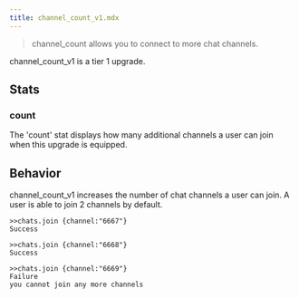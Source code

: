 ```yaml
---
title: channel_count_v1.mdx
---
```


> channel_count allows you to connect to more chat channels.

channel_count_v1 is a tier 1 upgrade.

## Stats

### count

The 'count' stat displays how many additional channels a user can join when this upgrade is equipped.

## Behavior

channel_count_v1 increases the number of chat channels a user can join. A user is able to join 2 channels by default.

```
>>chats.join {channel:"6667"}
Success

>>chats.join {channel:"6668"}
Success

>>chats.join {channel:"6669"}
Failure
you cannot join any more channels
```
